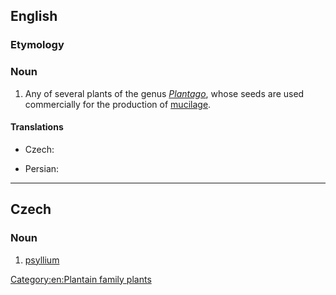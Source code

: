 {{also|Psyllium}}
==English==
{{rfi|en}}
{{wikipedia}}
{{wikispecies}}

===Etymology===
{{rfe|lang=en}}

===Noun===
{{en-noun|-|s}}

# Any of several plants of the genus ''[[Plantago]]'', whose seeds are used commercially for the production of [[mucilage]].

====Translations====
{{trans-top|group of plants}}
* Czech: {{t|cs|psyllium|n}}
{{trans-mid}}
* Persian: {{t+|fa|اسپرزه|tr=esparze|sc=fa-Arab}}
{{trans-bottom}}

----

==Czech==

===Noun===
{{cs-noun|g=n}}

# [[#English|psyllium]]

[[Category:en:Plantain family plants]]